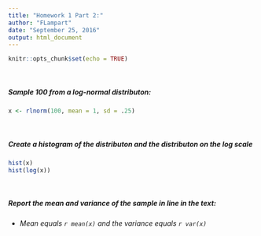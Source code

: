 ```yaml
---
title: "Homework 1 Part 2:"
author: "FLampart"
date: "September 25, 2016"
output: html_document
---
```


```r
knitr::opts_chunk$set(echo = TRUE)
```
<br>

##### Sample 100 from	a	log-normal distributon:
```r
x <- rlnorm(100, mean = 1, sd = .25)
```
<br>

##### Create	a	histogram	of	the	distributon	and	the	distributon	on the	log	scale
```r
hist(x)
hist(log(x))
```
<br>

##### Report	the	mean	and	variance	of	the	sample	in	line	in	the	text:

* _Mean equals `r mean(x)` and the variance equals `r var(x)`_

